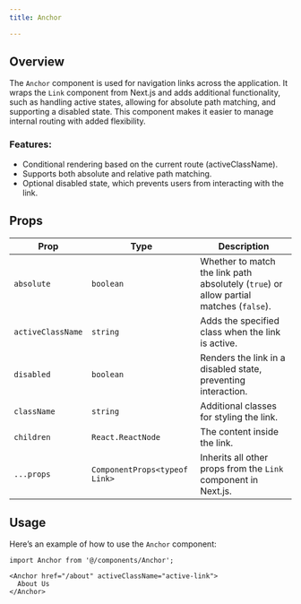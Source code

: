 ```yaml
---
title: Anchor

---
```


## Overview

The `Anchor` component is used for navigation links across the application. It wraps the `Link` component from Next.js and adds additional functionality, such as handling active states, allowing for absolute path matching, and supporting a disabled state. This component makes it easier to manage internal routing with added flexibility.

### Features:
- Conditional rendering based on the current route (activeClassName).
- Supports both absolute and relative path matching.
- Optional disabled state, which prevents users from interacting with the link.

## Props

| Prop             | Type                         | Description                                                                           |
| ---------------- | ---------------------------- | ------------------------------------------------------------------------------------- |
| `absolute`       | `boolean`                    | Whether to match the link path absolutely (`true`) or allow partial matches (`false`). |
| `activeClassName`| `string`                     | Adds the specified class when the link is active.                                      |
| `disabled`       | `boolean`                    | Renders the link in a disabled state, preventing interaction.                         |
| `className`      | `string`                     | Additional classes for styling the link.                                               |
| `children`       | `React.ReactNode`            | The content inside the link.                                                          |
| `...props`       | `ComponentProps<typeof Link>`| Inherits all other props from the `Link` component in Next.js.                         |

## Usage

Here’s an example of how to use the `Anchor` component:

```tsx
import Anchor from '@/components/Anchor';

<Anchor href="/about" activeClassName="active-link">
  About Us
</Anchor>
